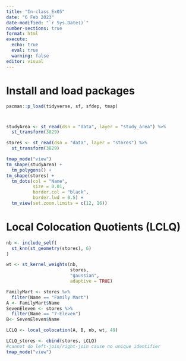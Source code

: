 ```yaml
---
title: "In-class_Ex05"
date: "6 Feb 2023"
date-modified: "`r Sys.Date()`"
number-sections: true
format: html
execute: 
  echo: true
  eval: true
  warning: false
editor: visual
---
```


# Install and load packages
```r
pacman::p_load(tidyverse, sf, sfdep, tmap)
```


# 
```r
studyArea <- st_read(dsn = "data", layer = "study_area") %>%
  st_transform(3829)
```


```r
stores <- st_read(dsn = "data", layer = "stores") %>%
  st_transform(3829)
```


```r
tmap_mode("view")
tm_shape(studyArea) + 
  tm_polygons() + 
tm_shape(stores) + 
  tm_dots(col = "Name", 
          size = 0.01, 
          border.col = "black", 
          border.lwd = 0.5) + 
  tm_view(set.zoom.limits = c(12, 16))
```

# Local Colocation Quotients (LCLQ)
```r
nb <- include_self(
  st_knn(st_geometry(stores), 6)
)

wt <- st_kernel_weights(nb, 
                        stores, 
                        "gaussian",
                        adaptive = TRUE)

FamilyMart <- stores %>%
  filter(Name == "Family Mart")
A <- FamilyMart$Name
SevenEleven <- stores %>%
  filter(Name == "7-Eleven")
B<- SevenEleven$Name

LCLQ <- local_colocation(A, B, nb, wt, 49)

LCLQ_stores <- cbind(stores, LCLQ)
#cannot do left-join/right-join cause no unique identifier
tmap_mode("view")


```





